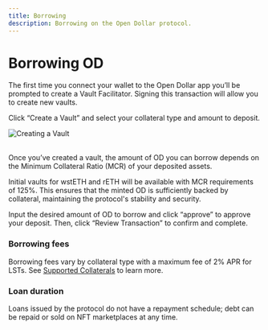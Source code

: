 ```yaml
---
title: Borrowing
description: Borrowing on the Open Dollar protocol.
---
```


# Borrowing OD

The first time you connect your wallet to the Open Dollar app you’ll be prompted to create a Vault Facilitator. Signing this transaction will allow you to create new vaults.

Click “Create a Vault” and select your collateral type and amount to deposit.

<img src="./img/Creating a Vault.png" alt="Creating a Vault" />

\
Once you’ve created a vault, the amount of OD you can borrow depends on the Minimum Collateral Ratio (MCR) of your deposited assets.

Initial vaults for wstETH and rETH will be available with MCR requirements of 125%. This ensures that the minted OD is sufficiently backed by collateral, maintaining the protocol's stability and security.

Input the desired amount of OD to borrow and click “approve” to approve your deposit. Then, click “Review Transaction” to confirm and complete.

### Borrowing fees

Borrowing fees vary by collateral type with a maximum fee of 2% APR for LSTs. See [Supported Collaterals](https://docs.opendollar.com/Supported-Collaterals) to learn more.

### Loan duration

Loans issued by the protocol do not have a repayment schedule; debt can be repaid or sold on NFT marketplaces at any time.
